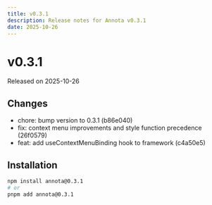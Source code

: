 ```yaml
---
title: v0.3.1
description: Release notes for Annota v0.3.1
date: 2025-10-26
---
```


# v0.3.1

Released on 2025-10-26

## Changes

- chore: bump version to 0.3.1 (b86e040)
- fix: context menu improvements and style function precedence (26f0579)
- feat: add useContextMenuBinding hook to framework (c4a50e5)

## Installation

```bash
npm install annota@0.3.1
# or
pnpm add annota@0.3.1
```
